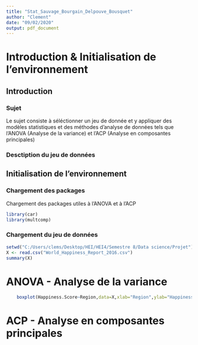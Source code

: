 ```yaml
---
title: "Stat_Sauvage_Bourgain_Delpouve_Bousquet"
author: "Clement"
date: "09/02/2020"
output: pdf_document
---
```


# Introduction & Initialisation de l'environnement 

## Introduction

### Sujet
Le sujet consiste à séléctionner un jeu de donnée et y appliquer des modèles statistiques et des méthodes d'analyse de données tels que l'ANOVA (Analyse de la variance) et l'ACP (Analyse en composantes principales)

### Desctiption du jeu de données

## Initialisation de l'environnement 

### Chargement des packages
Chargement des packages utiles à l'ANOVA et à l'ACP

```r
library(car)
library(multcomp)
```

### Chargement du jeu de données

```r
setwd("C:/Users/clems/Desktop/HEI/HEI4/Semestre 8/Data science/Projet")
X <- read.csv("World_Happiness_Report_2016.csv")
summary(X)
```

# ANOVA - Analyse de la variance

```r
    boxplot(Happiness.Score~Region,data=X,xlab="Region",ylab="Happiness Score")
```

# ACP - Analyse en composantes principales